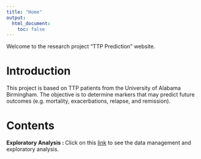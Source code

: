 ```yaml
---
title: "Home"
output:
  html_document:
    toc: false
---
```


Welcome to the research project "TTP Prediction" website.

# Introduction

This project is based on TTP patients from the University of Alabama Birmingham. The objective is to determine markers that may predict future outcomes (e.g. mortality, exacerbations, relapse, and remission). 

# Contents

**Exploratory Analysis : ** Click on this [link](first-analysis.html) to see the data management and exploratory analysis.
